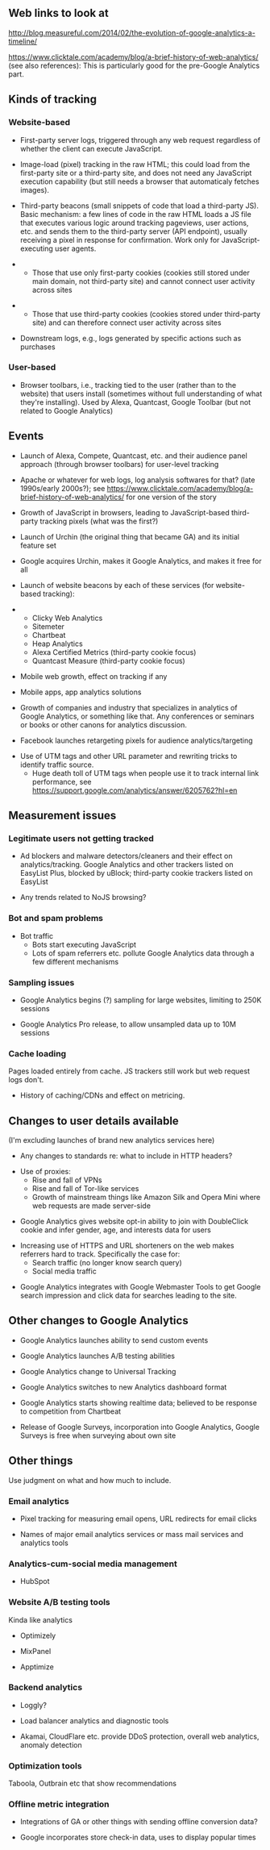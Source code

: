 == Web links to look at ==

http://blog.measureful.com/2014/02/the-evolution-of-google-analytics-a-timeline/

https://www.clicktale.com/academy/blog/a-brief-history-of-web-analytics/ (see also references): This is particularly good for the pre-Google Analytics part.

== Kinds of tracking ==

=== Website-based ===

* First-party server logs, triggered through any web request regardless of whether the client can execute JavaScript.

* Image-load (pixel) tracking in the raw HTML; this could load from the first-party site or a third-party site, and does not need any JavaScript execution capability (but still needs a browser that automaticaly fetches images).

* Third-party beacons (small snippets of code that load a third-party JS). Basic mechanism: a few lines of code in the raw HTML loads a JS file that executes various logic around tracking pageviews, user actions, etc. and sends them to the third-party server (API endpoint), usually receiving a pixel in response for confirmation. Work only for JavaScript-executing user agents.

** Those that use only first-party cookies (cookies still stored under main domain, not third-party site) and cannot connect user activity across sites

** Those that use third-party cookies (cookies stored under third-party site) and can therefore connect user activity across sites

* Downstream logs, e.g., logs generated by specific actions such as purchases

=== User-based ===

* Browser toolbars, i.e., tracking tied to the user (rather than to the website) that users install (sometimes without full understanding of what they're installing). Used by Alexa, Quantcast, Google Toolbar (but not related to Google Analytics)

== Events ==

* Launch of Alexa, Compete, Quantcast, etc. and their audience panel approach (through browser toolbars) for user-level tracking

* Apache or whatever for web logs, log analysis softwares for that? (late 1990s/early 2000s?); see https://www.clicktale.com/academy/blog/a-brief-history-of-web-analytics/ for one version of the story

* Growth of JavaScript in browsers, leading to JavaScript-based third-party tracking pixels (what was the first?)

* Launch of Urchin (the original thing that became GA) and its initial feature set

* Google acquires Urchin, makes it Google Analytics, and makes it free for all

* Launch of website beacons by each of these services (for website-based tracking):

** Clicky Web Analytics
** Sitemeter
** Chartbeat
** Heap Analytics
** Alexa Certified Metrics (third-party cookie focus)
** Quantcast Measure (third-party cookie focus)

* Mobile web growth, effect on tracking if any

* Mobile apps, app analytics solutions

* Growth of companies and industry that specializes in analytics of Google Analytics, or something like that. Any conferences or seminars or books or other canons for analytics discussion.

* Facebook launches retargeting pixels for audience analytics/targeting

* Use of UTM tags and other URL parameter and rewriting tricks to identify traffic source.
** Huge death toll of UTM tags when people use it to track internal link performance, see https://support.google.com/analytics/answer/6205762?hl=en


== Measurement issues ==

=== Legitimate users not getting tracked ===

* Ad blockers and malware detectors/cleaners and their effect on analytics/tracking. Google Analytics and other trackers listed on EasyList Plus, blocked by uBlock; third-party cookie trackers listed on EasyList

* Any trends related to NoJS browsing?

=== Bot and spam problems ===

* Bot traffic
** Bots start executing JavaScript
** Lots of spam referrers etc. pollute Google Analytics data through a few different mechanisms

=== Sampling issues ===

* Google Analytics begins (?) sampling for large websites, limiting to 250K sessions

* Google Analytics Pro release, to allow unsampled data up to 10M sessions

=== Cache loading ===

Pages loaded entirely from cache. JS trackers still work but web request logs don't.

* History of caching/CDNs and effect on metricing.

== Changes to user details available ==

(I'm excluding launches of brand new analytics services here)

* Any changes to standards re: what to include in HTTP headers?

* Use of proxies:
** Rise and fall of VPNs
** Rise and fall of Tor-like services
** Growth of mainstream things like Amazon Silk and Opera Mini where web requests are made server-side

* Google Analytics gives website opt-in ability to join with DoubleClick cookie and infer gender, age, and interests data for users

* Increasing use of HTTPS and URL shorteners on the web makes referrers hard to track. Specifically the case for:
** Search traffic (no longer know search query)
** Social media traffic

* Google Analytics integrates with Google Webmaster Tools to get Google search impression and click data for searches leading to the site.

== Other changes to Google Analytics ==

* Google Analytics launches ability to send custom events

* Google Analytics launches A/B testing abilities

* Google Analytics change to Universal Tracking

* Google Analytics switches to new Analytics dashboard format

* Google Analytics starts showing realtime data; believed to be response to competition from Chartbeat

* Release of Google Surveys, incorporation into Google Analytics, Google Surveys is free when surveying about own site

== Other things ==

Use judgment on what and how much to include.

=== Email analytics ===

* Pixel tracking for measuring email opens, URL redirects for email clicks

* Names of major email analytics services or mass mail services and analytics tools

=== Analytics-cum-social media management ===

* HubSpot

=== Website A/B testing tools ===

Kinda like analytics

* Optimizely

* MixPanel

* Apptimize

=== Backend analytics ===

* Loggly?

* Load balancer analytics and diagnostic tools

* Akamai, CloudFlare etc. provide DDoS protection, overall web analytics, anomaly detection

=== Optimization tools ===

Taboola, Outbrain etc that show recommendations

=== Offline metric integration ===

* Integrations of GA or other things with sending offline conversion data?

* Google incorporates store check-in data, uses to display popular times


